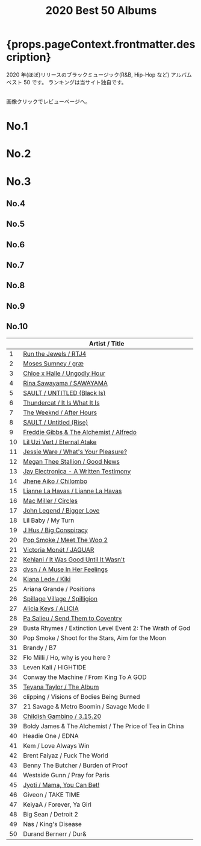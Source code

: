 ﻿---
title: 2020 Best 50 Albums
tabs: ["2020", "2019", "2018", "2017", "2016"]
description: 2020 Black Music Best 50 Albums by planet.ky
keywords: "2020, album best 50, CD best 50, black music, Hip-Hop, Rap, Soul, R&B"
---


<h1> {props.pageContext.frontmatter.description} </h1>

<PageDescription>

2020 年(ほぼ)リリースのブラックミュージック(R&B, Hip-Hop など) アルバム ベスト 50 です。
ランキングは当サイト独自です。

<br />
画像クリックでレビューページへ。

</PageDescription>

<Row>
  <Column colMd={2} colLg={3} noGutterMdLeft>
    <h1>No.1</h1>
    <Review1 />
  </Column>
  <Column colMd={2} colLg={3} noGutterMdLeft>
    <h1>No.2</h1>
    <Review2 />
  </Column>
  <Column colMd={2} colLg={3} noGutterMdLeft>
    <h1>No.3</h1>
    <Review3 />
  </Column>
</Row>

<Row>
  <Column colMd={2} colLg={3} noGutterMdLeft>
    <h2>No.4</h2>
    <Review4 />
  </Column>
  <Column colMd={2} colLg={3} noGutterMdLeft>
    <h2>No.5</h2>
    <Review5 />
  </Column>
  <Column colMd={2} colLg={3} noGutterMdLeft>
    <h2>No.6</h2>
    <Review6 />
  </Column>
</Row>

<Row>
  <Column colMd={2} colLg={2} noGutterMdLeft>
    <h2>No.7</h2>
    <Review7 />
  </Column>
  <Column colMd={2} colLg={2} noGutterMdLeft>
    <h2>No.8</h2>
    <Review8 />
  </Column>
  <Column colMd={2} colLg={2} noGutterMdLeft>
    <h2>No.9</h2>
    <Review9 />
  </Column>
  <Column colMd={2} colLg={2} noGutterMdLeft>
    <h2>No.10</h2>
    <Review10 />
  </Column>
</Row>

|     | Artist / Title                                                        |
| --- | --------------------------------------------------------------------- |
| 1   | [Run the Jewels / RTJ4](/review/runthejewels4L/)                      |
| 2   | [Moses Sumney / græ](/review/mosessumney2L/)                          |
| 3   | [Chloe x Halle / Ungodly Hour](/review/chloexhalle1L/)                |
| 4   | [Rina Sawayama / SAWAYAMA](/review/rinasawayama1L/)                   |
| 5   | [SAULT / UNTITLED (Black Is)](/review/sault2L/)                       |
| 6   | [Thundercat / It Is What It Is](/review/thundercat2L/)                |
| 7   | [The Weeknd / After Hours](/review/weeknd6L/)                         |
| 8   | [SAULT / Untitled (Rise)](/review/sault1L/)                           |
| 9   | [Freddie Gibbs & The Alchemist / Alfredo](/review/fgibbsalchemist1L/) |
| 10  | [Lil Uzi Vert / Eternal Atake](/review/liluzivert2L/)                 |
| 11  | [Jessie Ware / What's Your Pleasure?](/review/jessieware4L/)          |
| 12  | [Megan Thee Stallion / Good News](/review/megantheestallion1L/)       |
| 13  | [Jay Electronica - A Written Testimony](/review/jayelectronica1L/)    |
| 14  | [Jhene Aiko / Chilombo](/review/jheneaiko1L/)                         |
| 15  | [Lianne La Havas / Lianne La Havas](/review/liannelahavas1L/)         |
| 16  | [Mac Miller / Circles](/review/macmiller3L/)                          |
| 17  | [John Legend / Bigger Love](/review/johnlegend6L)                     |
| 18  | Lil Baby / My Turn                                                    |
| 19  | [J Hus / Big Conspiracy](/review/jhus2L/)                             |
| 20  | [Pop Smoke / Meet The Woo 2](/review/popsmoke1)                       |
| 21  | [Victoria Monét / JAGUAR](/review/victoriamonet1L/)                   |
| 22  | [Kehlani / It Was Good Until It Wasn't](/review/kehlani3L/)           |
| 23  | [dvsn / A Muse In Her Feelings](/review/dvsn1L)                       |
| 24  | [Kiana Lede / Kiki](/review/kianalede1L)                              |
| 25  | Ariana Grande / Positions                                             |
| 26  | [Spillage Village / Spilligion](/review/spillagevillage1L)            |
| 27  | [Alicia Keys / ALICIA](/review/aliciakeys7L)                          |
| 28  | [Pa Salieu / Send Them to Coventry](/review/pasalieu1L)               |
| 29  | Busta Rhymes / Extinction Level Event 2: The Wrath of God             |
| 30  | Pop Smoke / Shoot for the Stars, Aim for the Moon                     |
| 31  | Brandy / B7                                                           |
| 32  | Flo Milli / Ho, why is you here ?                                     |
| 33  | Leven Kali / HIGHTIDE                                                 |
| 34  | Conway the Machine / From King To A GOD                               |
| 35  | [Teyana Taylor / The Album](/review/teyanataylor3L/)                  |
| 36  | clipping / Visions of Bodies Being Burned                             |
| 37  | 21 Savage & Metro Boomin / Savage Mode II                             |
| 38  | [Childish Gambino / 3.15.20](/review/childishgambino2L/)              |
| 39  | Boldy James & The Alchemist / The Price of Tea in China               |
| 40  | Headie One / EDNA                                                     |
| 41  | Kem / Love Always Win                                                 |
| 42  | Brent Faiyaz / Fuck The World                                         |
| 43  | Benny The Butcher / Burden of Proof                                   |
| 44  | Westside Gunn / Pray for Paris                                        |
| 45  | [Jyoti / Mama, You Can Bet!](/review/georgiaannemuldrow2L/)           |
| 46  | Giveon / TAKE TIME                                                    |
| 47  | KeiyaA / Forever, Ya Girl                                             |
| 48  | Big Sean / Detroit 2                                                  |
| 49  | Nas / King's Disease                                                  |
| 50  | Durand Bernerr / Dur&                                                 |
